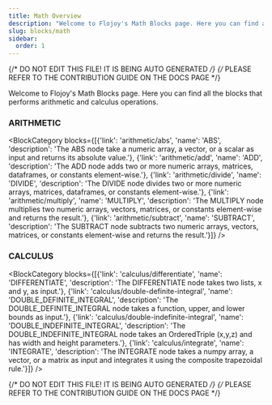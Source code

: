 ```yaml
---
title: Math Overview
description: "Welcome to Flojoy's Math Blocks page. Here you can find all the blocks that performs arithmetic and calculus operations."
slug: blocks/math
sidebar:
  order: 1
---
```


{/* DO NOT EDIT THIS FILE! IT IS BEING AUTO GENERATED */}
{/* PLEASE REFER TO THE CONTRIBUTION GUIDE ON THE DOCS PAGE */}


Welcome to Flojoy's Math Blocks page. Here you can find all the blocks that performs arithmetic and calculus operations.

 ### ARITHMETIC
<BlockCategory blocks={[{'link': 'arithmetic/abs', 'name': 'ABS', 'description': 'The ABS node take a numeric array, a vector, or a scalar as input and returns its absolute value.'}, {'link': 'arithmetic/add', 'name': 'ADD', 'description': 'The ADD node adds two or more numeric arrays, matrices, dataframes, or constants element-wise.'}, {'link': 'arithmetic/divide', 'name': 'DIVIDE', 'description': 'The DIVIDE node divides two or more numeric arrays, matrices, dataframes, or constants element-wise.'}, {'link': 'arithmetic/multiply', 'name': 'MULTIPLY', 'description': 'The MULTIPLY node multiplies two numeric arrays, vectors, matrices, or constants element-wise and returns the result.'}, {'link': 'arithmetic/subtract', 'name': 'SUBTRACT', 'description': 'The SUBTRACT node subtracts two numeric arrays, vectors, matrices, or constants element-wise and returns the result.'}]} />

 ### CALCULUS
<BlockCategory blocks={[{'link': 'calculus/differentiate', 'name': 'DIFFERENTIATE', 'description': 'The DIFFERENTIATE node takes two lists, x and y, as input.'}, {'link': 'calculus/double-definite-integral', 'name': 'DOUBLE_DEFINITE_INTEGRAL', 'description': 'The DOUBLE_DEFINITE_INTEGRAL node takes a function, upper, and lower bounds as input.'}, {'link': 'calculus/double-indefinite-integral', 'name': 'DOUBLE_INDEFINITE_INTEGRAL', 'description': 'The DOUBLE_INDEFINITE_INTEGRAL node takes an OrderedTriple (x,y,z) and has width and height parameters.'}, {'link': 'calculus/integrate', 'name': 'INTEGRATE', 'description': 'The INTEGRATE node takes a numpy array, a vector, or a matrix as input and integrates it using the composite trapezoidal rule.'}]} />

{/* DO NOT EDIT THIS FILE! IT IS BEING AUTO GENERATED */}
{/* PLEASE REFER TO THE CONTRIBUTION GUIDE ON THE DOCS PAGE */}
